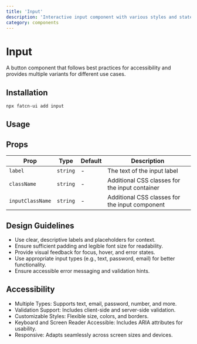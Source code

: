 ```yaml
---
title: 'Input'
description: 'Interactive input component with various styles and states.'
category: components
---
```


# Input

A button component that follows best practices for accessibility and provides multiple variants for different use cases.

## Installation 

```bash
npx fatcn-ui add input
```

## Usage

<ComponentPreview name='input' />


## Props

| Prop             | Type                                                         | Default     | Description                                                |
| ---------------- | ------------------------------------------------------------ | ----------- | ---------------------------------------------------------- |
| `label`          | `string`                                                     | -           | The text of the input label                                |
| `className`      | `string`                                                     | -           | Additional CSS classes for the input container             |
| `inputClassName` | `string`                                                     | -           | Additional CSS classes for the input component             |

## Design Guidelines

- Use clear, descriptive labels and placeholders for context.
- Ensure sufficient padding and legible font size for readability.
- Provide visual feedback for focus, hover, and error states.
- Use appropriate input types (e.g., text, password, email) for better functionality.
- Ensure accessible error messaging and validation hints.

## Accessibility

- Multiple Types: Supports text, email, password, number, and more.
- Validation Support: Includes client-side and server-side validation.
- Customizable Styles: Flexible size, colors, and borders.
- Keyboard and Screen Reader Accessible: Includes ARIA attributes for usability.
- Responsive: Adapts seamlessly across screen sizes and devices.
